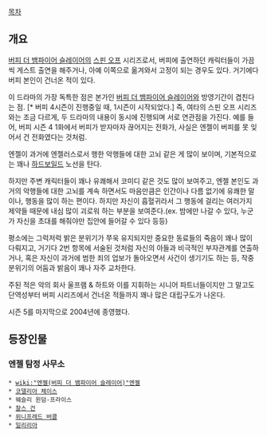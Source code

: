 [[목차]]
== 개요 ==
[[버피 더 뱀파이어 슬레이어]]의 [[스핀 오프]] 시리즈로서, 버피에 출연하던 캐릭터들이 가끔씩 게스트 출연을 해주거나, 아예 이쪽으로 옮겨와서 고정이 되는 경우도 있다. 거기에다 버피 본인이 건너온 적이 있다.

이 드라마의 가장 독특한 점은 본가인 [[버피 더 뱀파이어 슬레이어]]와 방영기간이 겹친다는 점. [* 버피 4시즌이 진행중일 때, 1시즌이 시작되었다.] 즉, 여타의 스핀 오프 시리즈와는 조금 다르게, 두 드라마의 내용이 동시에 진행되며 서로 연관점을 가진다. 예를 들어, 버피 시즌 4 1화에서 버피가 받자마자 끊어지는 전화가, 사실은 엔젤이 버피를 못 잊어서 건 전화였다는 것처럼.

엔젤이 과거에 엔젤러스로서 행한 악행들에 대한 고뇌 같은 게 많이 보이며, 기본적으로는 꽤나 [[하드보일드]] 노선을 탄다.

하지만 주변 캐릭터들이 꽤나 유쾌해서 코미디 같은 것도 많이 보여주고, 엔젤 본인도 과거의 악행들에 대한 고뇌를 계속 하면서도 마음만큼은 인간이나 다름 없기에 유쾌한 말이나, 행동을 많이 하는 편이다. 하지만 자신이 흡혈귀라서 그 행동에 걸리는 여러가지 제약들 때문에 내심 많이 괴로워 하는 부분을 보여준다.(ex. 밤에만 나갈 수 있다, 누군가 자신을 초대를 해줘야만 집안에 들어갈 수 있다 등등)

평소에는 그럭저럭 밝은 분위기가 쭈욱 유지되지만 중요한 동료들의 죽음이 꽤나 많이 다뤄지고, 거기다 2번 항목에 서술된 것처럼 자신의 아들과 비극적인 부자관계를 연출하거나, 혹은 자신이 과거에 범한 죄의 업보가 돌아오면서 사건이 생기기도 하는 등, 작중 분위기의 어둠과 밝음이 꽤나 자주 교차한다.

주된 적은 악의 회사 울프램 & 하트와 이를 지휘하는 시니어 파트너들이지만 그 말고도 단역성부터 버피 시리즈에서 건너온 적들까지 꽤나 많은 대립구도가 나온다.

시즌 5를 마지막으로 2004년에 종영했다.

== 등장인물 ==
=== 엔젤 탐정 사무소 ===
 * [[wiki:"엔젤(버피 더 뱀파이어 슬레이어)"엔젤]]
 * [[코델리아 체이스]]
 * 웨슬리 윈덤-프라이스
 * [[찰스 건]]
 * [[위니프레드 버클]]
 * [[일리리아]]
